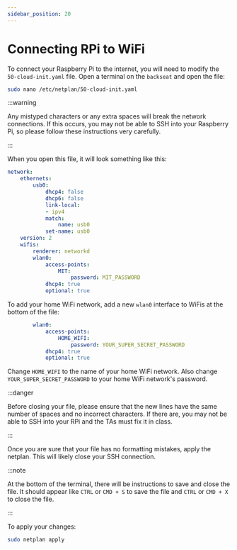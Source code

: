 ```yaml
---
sidebar_position: 20
---
```


# Connecting RPi to WiFi

To connect your Raspberry Pi to the internet, you will need to modify the `50-cloud-init.yaml` file.
Open a terminal on the `backseat` and open the file:

```zsh
sudo nano /etc/netplan/50-cloud-init.yaml
```
:::warning

Any mistyped characters or any extra spaces will break the network connections.
If this occurs, you may not be able to SSH into your Raspberry Pi, so please follow these instructions very carefully.

:::

When you open this file, it will look something like this:

```yaml
network:
    ethernets:
        usb0:
            dhcp4: false
            dhcp6: false
            link-local:
            - ipv4
            match:
                name: usb0
            set-name: usb0
    version: 2
    wifis:
        renderer: networkd
        wlan0:
            access-points:
                MIT:
                    password: MIT_PASSWORD
            dhcp4: true
            optional: true
```

To add your home WiFi network, add a new `wlan0` interface to WiFis at the bottom of the file:

```yaml
        wlan0:
            access-points:
                HOME_WIFI:
                    password: YOUR_SUPER_SECRET_PASSWORD
            dhcp4: true
            optional: true
```

Change `HOME_WIFI` to the name of your home WiFi network.
Also change `YOUR_SUPER_SECRET_PASSWORD` to your home WiFi network's password.

:::danger

Before closing your file, please ensure that the new lines have the same number of spaces and no incorrect characters.
If there are, you may not be able to SSH into your RPi and the TAs must fix it in class.

:::

Once you are sure that your file has no formatting mistakes, apply the netplan.
This will likely close your SSH connection.

:::note

At the bottom of the terminal, there will be instructions to save and close the file.
It should appear like `CTRL` or `CMD + S` to save the file and `CTRL` or `CMD + X` to close the file.

:::

To apply your changes:

```zsh
sudo netplan apply
```
